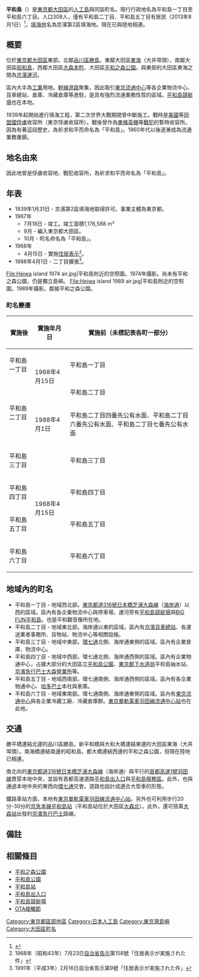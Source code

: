 {{about|[[東京都|東京都]][[大田區|大田區]]的[[人工島|人工島]]|[[京濱急行電鐵|京急]][[京急本線|本線]]的平和島車站|平和島站|競艇場|平和島競艇場}}
{{Pathnav|日本|東京都|大田區|frame=1}}
{{Infobox Settlement
|official_name = 平和島
|native_name =
|settlement_type = [[町|町]]
|image_skyline = Heiwa_island_1989_air.jpg
|imagesize = 250px
|image_caption = 平和島的空照圖。1989年攝影。鄰接的是平和之森公園。
|image_flag =
|image_seal =
| image_map =
| map_caption =
| pushpin_map = Tokyo city
|subdivision_type = [[國家|國家]]
|subdivision_name = [[File:Flag_of_Japan.svg|border]] [[日本|日本]]
|subdivision_type1 = [[都道府縣|都道府縣]]
|subdivision_name1 = [[File:Flag_of_Tokyo_Prefecture.svg|25px]] [[東京都|東京都]]
|subdivision_type2 = [[東京都區部|特別區]]
|subdivision_name2 = [[File:Flag_of_Ota,_Tokyo.svg|25px]] [[大田區|大田區]]
|subdivision_type3 =
|subdivision_name3 =
|established_title =
|established_date =
|government_type =
|leader_title =
|leader_name =
|area_magnitude =
|area_total_sq_mi =
|area_total_km2 =
|area_land_sq_mi =
|area_land_km2 =
|area_urban_sq_mi =
|area_urban_km2 =
|area_metro_km2 =
|area_metro_sq_mi =
|population_as_of= 2013年（平成25年）8月1日
|population_footnotes =
|population_total = 366
|population_urban =
|population_metro =
|population_density_sq_mi =
|population_density_km2 =
| timezone = [[日本標準時間|JST]]
| utc_offset = +9
|timezone_DST =
|utc_offset_DST =
|latd=35|latm=35|lats=0|latNS=N
|longd=139|longm=44|longs=45|longEW=E
|elevation_footnotes=
|elevation_m =
|elevation_ft =
|postal_code_type = [[郵遞區號|郵遞區號]]
|postal_code = 143-0006
|area_code =
|website =
|footnotes =
}}
'''平和島'''（{{jpn|j=平和島|hg=へいわじま|rm=Heiwajima|f=y}}）是[[東京都|東京都]][[大田區|大田區]]的[[人工島|人工島]]與同區町名。現行行政地名為平和島一丁目至平和島六丁目。人口308人，僅有平和島二丁目、平和島五丁目有居民（2013年8月1日）<ref>{{Cite web |url=http://www.city.ota.tokyo.jp/kuseijoho/suuji/jinkou/setai_jinkou/oota_suji2508.html |title=大田区ホームページ：平成25年8月1日現在 |accessdate=2013-08-28 |archive-date=2014-02-18 |archive-url=https://web.archive.org/web/20140218230417/http://www.city.ota.tokyo.jp/kuseijoho/suuji/jinkou/setai_jinkou/oota_suji2508.html |dead-url=no }}</ref>。[[填海|填海地]]名為京濱第2區填海地。現在已與陸地相連。

== 概要 ==
位於[[東京都|東京都]][[大田區|大田區]]東部。北鄰[[品川區|品川區]][[勝島|勝島]]。東鄰大田區[[東海_(大田區)|東海]]（大井埠頭），南鄰大田區[[昭和島|昭和島]]，西鄰大田區[[大森本町|大森本町]]、大田區[[平和之森公園_(大田區)|平和之森公園]]。與東部的大田區東海之間為[[京濱運河|京濱運河]]。

區內大半為[[工業|工業]]用地。[[幹線道路|幹線道路]]聚集，因此吸引[[東京流通中心|東京流通中心]]等各企業物流中心、貨車總站、倉庫、冷藏倉庫等進駐，是具有強烈流通業務性質的區域。[[平和島競艇場|平和島競艇場]]也在本地。

1939年起開始進行填海工程，第二次世界大戰期間曾中斷施工。戰時是[[美國|美國]]等[[同盟國_(第二次世界大戰)|同盟國]][[俘虜|俘虜]]收容所（東京俘虜收容所）。戰後曾作為[[東條英機|東條英機]]等[[戰犯|戰犯]]的暫時收容所。因為有著這段歷史，為祈求和平而命名為「平和島」。1960年代以後逐漸成為流通業務重鎮。

== 地名由來 ==
因此地曾是俘虜收容地、戰犯收容所，為祈求和平而命名為「平和島」。

== 年表 ==
* 1939年1月31日 - 京濱第2區填海地取得許可。事業主體為東京都。
* 1967年
** 7月18日 - 竣工。竣工面積1,176,588 m²
** 9月 - 編入東京都大田區。
** 10月 - 町名命名為「平和島」。
* 1968年
** 4月15日 - 實施[[住居表示|住居表示]]<ref>1968年（昭和43年）7月23日[[自治省|自治省]][[告示|告示]]第158號「住居表示が実施された件」</ref>。
* 1988年4月1日 - 二丁目擴張<ref>1991年（平成3年）2月16日自治省告示第9號「住居表示が実施された件」</ref>。

<gallery>
File:Heiwa island 1974 air.jpg|平和島附近的空照圖。1974年攝影。尚未有平和之森公園，仍是獨立島嶼。
File:Heiwa island 1989 air.jpg|平和島附近的空照圖。1989年攝影。鄰接平和之森公園。
</gallery>

=== 町名變遷 ===
{| class="wikitable"
|-
!實施後
!實施年月日
!實施前（未標記表各町一部分）
|-
|平和島一丁目
|rowspan="2"|1968年4月15日
|平和島一丁目
|-
|rowspan="2"|平和島二丁目
|平和島二丁目
|-
|1988年4月1日
|平和島二丁目四番先公有水面、平和島二丁目六番先公有水面、平和島二丁目七番先公有水面
|-
|平和島三丁目
|rowspan="4"|1968年4月15日
|平和島三丁目
|-
|平和島四丁目
|平和島四丁目
|-
|平和島五丁目
|平和島五丁目
|-
|平和島六丁目
|平和島六丁目
|}

== 地域內的町名 ==
* 平和島一丁目 - 地域西北部。[[東京都道316號日本橋芝浦大森線|東京都道316號日本橋芝浦大森線]]（[[海岸通_(東京都)|海岸通]]）以西的區域。區內有各企業物流中心與停車場，運河旁有[[平和島競艇場|平和島競艇場]]與[[BIG_FUN平和島|BIG FUN平和島]]。也是平和觀音像所在地。
* 平和島二丁目 - 地域東北部。海岸通以東的區域。區內有[[京濱貨車總站|京濱貨車總站]]、各運送業者事務所、貨物站、物流中心等相關設施。
* 平和島三丁目 - 地域中東部。[[東京都道318號環狀七號線|環七通]]北側、海岸通東側的區域。區內有企業倉庫、物流中心。
* 平和島四丁目 - 地域中西部。環七通北側、海岸通西側的區域。區內有企業物通中心，占據大部分的大田區立[[平和島公園|平和島公園]]、[[東京都下水道局|東京都下水道局]]平和島抽水站、[[京濱急行巴士|京濱急行巴士]][[京濱急行巴士大森營業所|大森營業所]]等。
* 平和島五丁目 - 地域西南部。環七通南側、海岸通西側的區域。區內有各企業物通中心、[[哈多巴士|哈多巴士]]本社與車庫。
* 平和島六丁目 - 地域東南部。環七通南側、海岸通東側的區域。區內有[[東京流通中心|東京流通中心]]與各企業冷藏工廠、冷藏倉庫群。[[東京單軌電車羽田線|東京單軌電車羽田線]][[流通中心站|流通中心站]]也在此地。

== 交通 ==
勝平橋連結北邊的品川區勝島。新平和橋與大和大橋連結東邊的大田區東海（大井埠頭）。南海橋連結南邊的昭和島。都大橋連結西邊的平和之森公園，但現在陸地已相連。

南北向的[[東京都道316號日本橋芝浦大森線|東京都道316號日本橋芝浦大森線]]（海岸通）與平行的[[首都高速1號羽田線|首都高速1號羽田線]]貫穿本地中央，並設有首都高速道路[[平和島出入口|平和島出入口]]與[[平和島PA|平和島服務區]]。此外，也與通過本地中央的東西向[[東京都道318號環狀七號線|環七通]]交會。道路也設計成適合大型車的形態。

鐵路車站方面，本地有[[東京單軌電車羽田線|東京單軌電車羽田線]][[流通中心站|流通中心站]]。另外也可利用步行20分-30分的[[京急本線|京急本線]][[平和島站|平和島站]]（平和島站位於大田區[[大森北|大森北]]）。此外，還可搭乘[[大森站_(東京都)|大森站]]出發的[[京濱急行巴士|京濱急行巴士]]路線。

== 備註 ==
{{Reflist}}

== 相關條目 ==
{{Commonscat|Heiwajima}}
* [[平和之森公園_(大田區)|平和之森公園]]
* [[平和島公園|平和島公園]]
* [[平和島站|平和島站]]
* [[平和島出入口|平和島出入口]]
* [[平和島競艇場|平和島競艇場]]
* [[OTA接觸節|OTA接觸節]]
{{Geographic Location
|中央 = 平和島
|北 = [[勝島|勝島]]
|東北 = [[八潮_(品川區)|八潮]]
|東 = [[東海_(大田區)|東海]]
|東南 =
|南 = [[昭和島|昭和島]]
|西南 = [[大森東|大森東]]
|西 = [[平和之森公園_(大田區)|平和之森公園]]
|西北 = [[大森本町|大森本町]]
|image =
}}

{{DEFAULTSORT:Heiwajima}}
{{大田區的町名}}
[[Category:東京都區部地區|Category:東京都區部地區]]
[[Category:日本人工島|Category:日本人工島]]
[[Category:東京灣島嶼|Category:東京灣島嶼]]
[[Category:大田區町名|Category:大田區町名]]